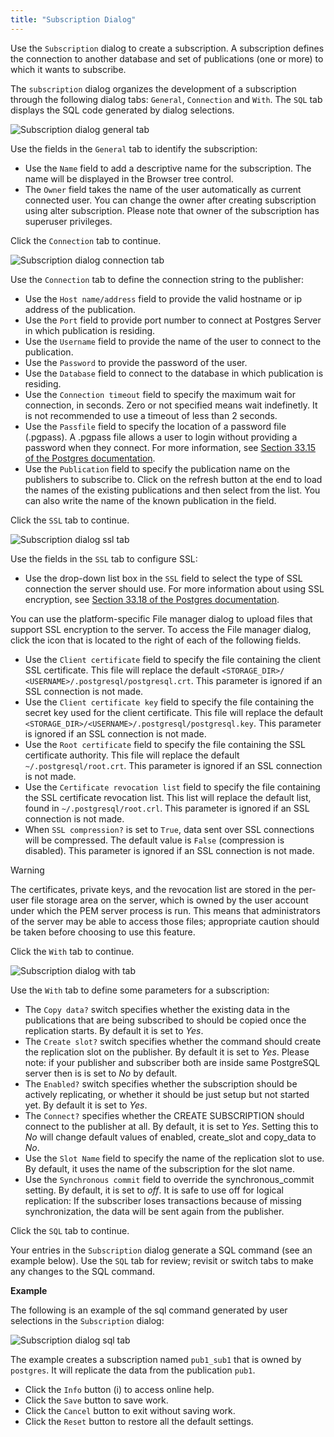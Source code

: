 ```yaml
---
title: "Subscription Dialog"
---
```


Use the `Subscription` dialog to create a subscription. A subscription defines the connection to another database and set of publications (one or more) to which it wants to subscribe.

The `subscription` dialog organizes the development of a subscription through the following dialog tabs: `General`, `Connection` and `With`. The `SQL` tab displays the SQL code generated by dialog selections.

<img src="../../images/subscription_general.png" class="align-center" alt="Subscription dialog general tab" />

Use the fields in the `General` tab to identify the subscription:

-   Use the `Name` field to add a descriptive name for the subscription. The name will be displayed in the Browser tree control.
-   The `Owner` field takes the name of the user automatically as current connected user. You can change the owner after creating subscription using alter subscription. Please note that owner of the subscription has superuser privileges.

Click the `Connection` tab to continue.

<img src="../../images/subscription_connection.png" class="align-center" alt="Subscription dialog connection tab" />

Use the `Connection` tab to define the connection string to the publisher:

-   Use the `Host name/address` field to provide the valid hostname or ip address of the publication.
-   Use the `Port` field to provide port number to connect at Postgres Server in which publication is residing.
-   Use the `Username` field to provide the name of the user to connect to the publication.
-   Use the `Password` to provide the password of the user.
-   Use the `Database` field to connect to the database in which publication is residing.
-   Use the `Connection timeout` field to specify the maximum wait for connection, in seconds. Zero or not specified means wait indefinetly. It is not recommended to use a timeout of less than 2 seconds.
-   Use the `Passfile` field to specify the location of a password file (.pgpass). A .pgpass file allows a user to login without providing a password when they connect. For more information, see [Section 33.15 of the Postgres documentation](https://www.postgresql.org/docs/current/libpq-pgpass.html).
-   Use the `Publication` field to specify the publication name on the publishers to subscribe to. Click on the refresh button at the end to load the names of the existing publications and then select from the list. You can also write the name of the known publication in the field.

Click the `SSL` tab to continue.

<img src="../../images/subscription_ssl.png" class="align-center" alt="Subscription dialog ssl tab" />

Use the fields in the `SSL` tab to configure SSL:

-   Use the drop-down list box in the `SSL` field to select the type of SSL connection the server should use. For more information about using SSL encryption, see [Section 33.18 of the Postgres documentation](https://www.postgresql.org/docs/current/libpq-ssl.html).

You can use the platform-specific File manager dialog to upload files that support SSL encryption to the server. To access the File manager dialog, click the icon that is located to the right of each of the following fields.

-   Use the `Client certificate` field to specify the file containing the client SSL certificate. This file will replace the default `<STORAGE_DIR>/ <USERNAME>/.postgresql/postgresql.crt`. This parameter is ignored if an SSL connection is not made.
-   Use the `Client certificate key` field to specify the file containing the secret key used for the client certificate. This file will replace the default `<STORAGE_DIR>/<USERNAME>/.postgresql/postgresql.key`. This parameter is ignored if an SSL connection is not made.
-   Use the `Root certificate` field to specify the file containing the SSL certificate authority. This file will replace the default `~/.postgresql/root.crt`. This parameter is ignored if an SSL connection is not made.
-   Use the `Certificate revocation list` field to specify the file containing the SSL certificate revocation list. This list will replace the default list, found in `~/.postgresql/root.crl`. This parameter is ignored if an SSL connection is not made.
-   When `SSL compression?` is set to `True`, data sent over SSL connections will be compressed. The default value is `False` (compression is disabled). This parameter is ignored if an SSL connection is not made.

<div class="warning">

<div class="title">

Warning

</div>

The certificates, private keys, and the revocation list are stored in the per-user file storage area on the server, which is owned by the user account under which the PEM server process is run. This means that administrators of the server may be able to access those files; appropriate caution should be taken before choosing to use this feature.

</div>

Click the `With` tab to continue.

<img src="../../images/subscription_with.png" class="align-center" alt="Subscription dialog with tab" />

Use the `With` tab to define some parameters for a subscription:

-   The `Copy data?` switch specifies whether the existing data in the publications that are being subscribed to should be copied once the replication starts. By default it is set to *Yes*.
-   The `Create slot?` switch specifies whether the command should create the replication slot on the publisher. By default it is set to *Yes*. Please note: if your publisher and subscriber both are inside same PostgreSQL server then is is set to *No* by default.
-   The `Enabled?` switch specifies whether the subscription should be actively replicating, or whether it should be just setup but not started yet. By default it is set to *Yes*.
-   The `Connect?` specifies whether the CREATE SUBSCRIPTION should connect to the publisher at all. By default, it is set to *Yes*. Setting this to *No* will change default values of enabled, create_slot and copy_data to *No*.
-   Use the `Slot Name` field to specify the name of the replication slot to use. By default, it uses the name of the subscription for the slot name.
-   Use the `Synchronous commit` field to override the synchronous_commit setting. By default, it is set to *off*. It is safe to use off for logical replication: If the subscriber loses transactions because of missing synchronization, the data will be sent again from the publisher.

Click the `SQL` tab to continue.

Your entries in the `Subscription` dialog generate a SQL command (see an example below). Use the `SQL` tab for review; revisit or switch tabs to make any changes to the SQL command.

**Example**

The following is an example of the sql command generated by user selections in the `Subscription` dialog:

<img src="../../images/subscription_sql.png" class="align-center" alt="Subscription dialog sql tab" />

The example creates a subscription named `pub1_sub1` that is owned by `postgres`. It will replicate the data from the publication `pub1`.

-   Click the `Info` button (i) to access online help.
-   Click the `Save` button to save work.
-   Click the `Cancel` button to exit without saving work.
-   Click the `Reset` button to restore all the default settings.
